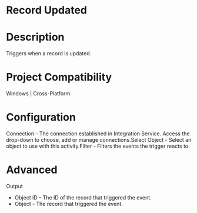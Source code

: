 ﻿# Record Updated

# Description

Triggers when a record is updated.

# Project Compatibility

Windows | Cross-Platform

# Configuration

Connection - The
                        connection established in Integration Service. Access the drop-down to
                        choose, add or manage connections.Select Object - Select an object to use with this activity.Filter - Filters the
                        events the trigger reacts to.

# Advanced

Output

* Object ID - The ID of the record that triggered the event.
* Object - The record that triggered the event.
